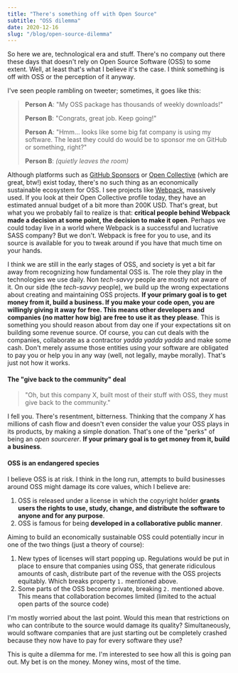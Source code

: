 ```yaml
---
title: "There's something off with Open Source"
subtitle: "OSS dilemma"
date: 2020-12-16
slug: "/blog/open-source-dilemma"
---
```



<ScrollToTopButton />

So here we are, technological era and stuff. There's no company out there these days that doesn't rely on Open Source Software (OSS) to some extent. Well, at least that's what I believe it's the case. I think something is off with OSS or the perception of it anyway.

I've seen people rambling on tweeter; sometimes, it goes like this:

> **Person A**: "My OSS package has thousands of weekly downloads!"
>
> **Person B**: "Congrats, great job. Keep going!"
>
> **Person A**: "Hmm... looks like some big fat company is using my software. The least they could do would be to sponsor me on GitHub or something, right?"
>
> **Person B**: _(quietly leaves the room)_

Although platforms such as <a href="https://github.com/sponsors" target="_blank" title="GitHub Sponsors">GitHub Sponsors</a> or <a href="https://opencollective.com/" target="_blank" title="Open Collective - Make your community sustainable. Collect and spend money transparently">Open Collective</a> (which are great, btw!) exist today, there's no such thing as an economically sustainable ecosystem for OSS. I see projects like <a href="https://webpack.js.org/" target="_blank" title="bundle your scripts">Webpack</a>, massively used. If you look at their Open Collective profile today, they have an estimated annual budget of a bit more than 200K USD. That's great, but what you we probably fail to realize is that: **critical people behind Webpack made a decision at some point, the decision to make it open**. Perhaps we could today live in a world where Webpack is a successful and lucrative SASS company? But we don't. Webpack is free for you to use, and its source is available for you to tweak around if you have that much time on your hands.

I think we are still in the early stages of OSS, and society is yet a bit far away from recognizing how fundamental OSS is. The role they play in the technologies we use daily. Non _tech-savvy_ people are mostly not aware of it. On our side (the _tech-savvy_ people), we build up the wrong expectations about creating and maintaining OSS projects. **If your primary goal is to get money from it, build a business. If you make your code open, you are willingly giving it away for free. This means other developers and companies (no matter how big) are free to use it as they please**. This is something you should reason about from day one if your expectations sit on building some revenue source. Of course, you can cut deals with the companies, collaborate as a contractor _yadda yadda yadda_ and make some cash. Don't merely assume those entities using your software are obligated to pay you or help you in any way (well, not legally, maybe morally). That's just not how it works.

#### The "give back to the community" deal

> "Oh, but this company X, built most of their stuff with OSS, they must give back to the community."

I fell you. There's resentment, bitterness. Thinking that the company _X_ has millions of cash flow and doesn't even consider the value your OSS plays in its products, by making a simple donation. That's one of the "perks" of being an _open sourcerer_. **If your primary goal is to get money from it, build a business**.

#### OSS is an endangered species

I believe OSS is at risk. I think in the long run, attempts to build businesses around OSS might damage its core values, which I believe are:

1. OSS is released under a license in which the copyright holder **grants users the rights to use, study, change, and distribute the software to anyone and for any purpose**.
2. OSS is famous for being **developed in a collaborative public manner**.

Aiming to build an economically sustainable OSS could potentially incur in one of the two things (just a theory of course):

1. New types of licenses will start popping up. Regulations would be put in place to ensure that companies using OSS, that generate ridiculous amounts of cash, distribute part of the revenue with the OSS projects equitably. Which breaks property `1.` mentioned above.
2. Some parts of the OSS become private, breaking `2.` mentioned above. This means that collaboration becomes limited (limited to the actual open parts of the source code)

I'm mostly worried about the last point. Would this mean that restrictions on who can contribute to the source would damage its quality? Simultaneously, would software companies that are just starting out be completely crashed because they now have to pay for every software they use?

This is quite a dilemma for me. I'm interested to see how all this is going pan out. My bet is on the money. Money wins, most of the time.
